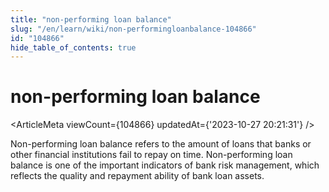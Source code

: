 ```yaml
---
title: "non-performing loan balance"
slug: "/en/learn/wiki/non-performingloanbalance-104866"
id: "104866"
hide_table_of_contents: true
---
```



<Breadcrumbs current="non-performing loan balance" />

# non-performing loan balance

<ArticleMeta viewCount={104866} updatedAt={'2023-10-27 20:21:31'} />
<div className='border-solid border-b border-t-0 my-4 border-[var(--ifm-color-gray-300)]' />

Non-performing loan balance refers to the amount of loans that banks or other financial institutions fail to repay on time. Non-performing loan balance is one of the important indicators of bank risk management, which reflects the quality and repayment ability of bank loan assets.
